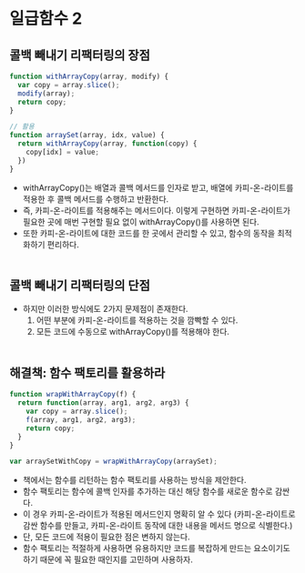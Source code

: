 # 일급함수 2
## 콜백 빼내기 리팩터링의 장점
```js
function withArrayCopy(array, modify) {
  var copy = array.slice();
  modify(array);
  return copy;
}

// 활용
function arraySet(array, idx, value) {
  return withArrayCopy(array, function(copy) {
    copy[idx] = value;
  })
}
```
- withArrayCopy()는 배열과 콜백 메서드를 인자로 받고, 배열에 카피-온-라이트를 적용한 후 콜백 메서드를 수행하고 반환한다.
- 즉, 카피-온-라이트를 적용해주는 메서드이다. 이렇게 구현하면 카피-온-라이트가 필요한 곳에 매번 구현할 필요 없이 withArrayCopy()를 사용하면 된다.
- 또한 카피-온-라이트에 대한 코드를 한 곳에서 관리할 수 있고, 함수의 동작을 최적화하기 편리하다.
<br></br>
## 콜백 빼내기 리팩터링의 단점
- 하지만 이러한 방식에도 2가지 문제점이 존재한다.
  1. 어떤 부분에 카피-온-라이트를 적용하는 것을 깜빡할 수 있다.
  2. 모든 코드에 수동으로 withArrayCopy()를 적용해야 한다.
<br></br>


## 해결책: 함수 팩토리를 활용하라
```js
function wrapWithArrayCopy(f) {
  return function(array, arg1, arg2, arg3) {
    var copy = array.slice();
    f(array, arg1, arg2, arg3);
    return copy;
  }
}

var arraySetWithCopy = wrapWithArrayCopy(arraySet);
```
- 책에서는 함수를 리턴하는 함수 팩토리를 사용하는 방식을 제안한다.
- 함수 팩토리는 함수에 콜백 인자를 추가하는 대신 해당 함수를 새로운 함수로 감싼다.
- 이 경우 카피-온-라이트가 적용된 메서드인지 명확히 알 수 있다 (카피-온-라이트로 감싼 함수를 만들고, 카피-온-라이트 동작에 대한 내용을 메서드 명으로 식별한다.)
- 단, 모든 코드에 적용이 필요한 점은 변하지 않는다.
- 함수 팩토리는 적절하게 사용하면 유용하지만 코드를 복잡하게 만드는 요소이기도 하기 때문에 꼭 필요한 때인지를 고민하며 사용하자.